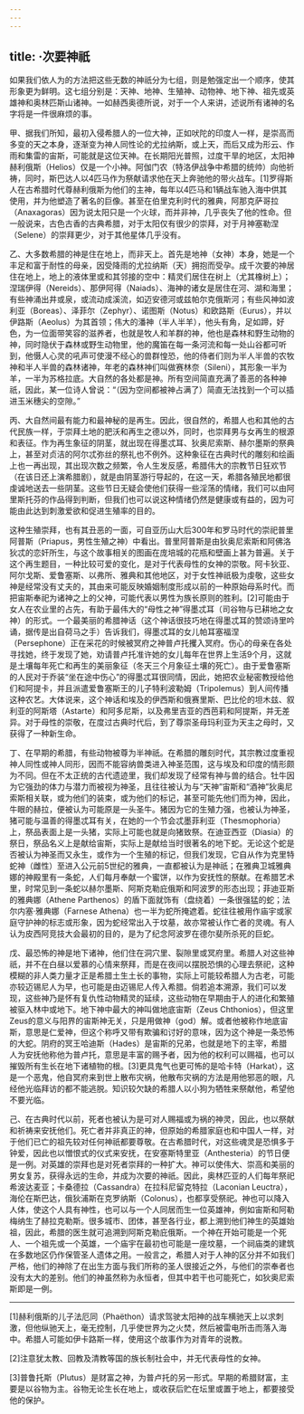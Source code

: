 ```yaml
---
---
---
```

title: ·次要神祇
---




如果我们依人为的方法把这些无数的神祇分为七组，则是勉强定出一个顺序，使其形象更为鲜明。这七组分别是：天神、地神、生殖神、动物神、地下神、祖先或英雄神和奥林匹斯山诸神。一如赫西奥德所说，对于一个人来讲，述说所有诸神的名字将是一件很麻烦的事。

甲、据我们所知，最初入侵希腊人的一位大神，正如吠陀的印度人一样，是崇高而多变的天之本身，逐渐变为神人同性论的尤拉纳斯，或上天，而后又成为形云、作雨和集雷的宙斯，可能就是这位天神。在长期阳光普照，过度干旱的地区，太阳神赫利俄斯（Helios）仅是一个小神。阿伽门农（特洛伊战争中希腊的统帅）向他祈祷，同时，斯巴达人以4匹马作为祭献请求他在天上奔驰他的带火战车。[1]罗得斯人在古希腊时代尊赫利俄斯为他们的主神，每年以4匹马和1辆战车驰入海中供其使用，并为他塑造了著名的巨像。甚至在伯里克利时代的雅典，阿那克萨哥拉（Anaxagoras）因为说太阳只是一个火球，而并非神，几乎丧失了他的性命。但一般说来，古色古香的古典希腊，对于太阳仅有很少的崇拜，对于月神塞勒涅（Selene）的崇拜更少，对于其他星体几乎没有。

乙、大多数希腊的神是住在地上，而非天上。首先是地神（女神）本身，她是一个丰足和富于耐性的母亲，因受降雨的尤拉纳斯（天）拥抱而受孕。成千次要的神居住在地上，地上的液体里或和其邻接的空中：精灵们居住在树上（尤其橡树上）；涅瑞伊得（Nereids）、那伊阿得（Naiads）、海神的诸女是居住在河、湖和海里；有些神涌出井或泉，或流动成溪流，如迈安德河或兹帕尔克俄斯河；有些风神如波利亚（Boreas）、泽菲尔（Zephyr）、诺图斯（Notus）和欧路斯（Eurus），并以伊路斯（Aeolus）为其首领；伟大的潘神（半人半羊），他头有角，足如蹄，好色，为一位面带笑容的滋养者，也就是牧人和羊群的神，他也是森林和野生动物的神，同时隐伏于森林或野生动物里，他的魔笛在每一条河流和每一处山谷都可听到，他慑人心灵的吼声可使漫不经心的兽群惶恐，他的侍者们则为半人半兽的农牧神和半人半兽的森林诸神，年老的森林神们叫做赛林奈（Sileni），其形象一半为羊，一半为苏格拉底。大自然的各处都是神。所有空间简直充满了善恶的各种神祇，因此，某一位诗人曾说：“（因为空间都被神占满了）简直无法找到一个可以插进玉米穗尖的空隙。”

丙、大自然间最有能力和最神秘的是再生。因此，很自然的，希腊人也和其他的古代民族一样，于崇拜土地的肥沃和再生之德以外，同时，也崇拜男与女再生的根源和表征。作为再生象征的阴茎，就出现在得墨忒耳、狄奥尼索斯、赫尔墨斯的祭典上，甚至对贞洁的阿尔忒弥丝的祭礼也不例外。这种象征在古典时代的雕刻和绘画上也一再出现，其出现次数之频繁，令人生发反感，希腊伟大的宗教节日狂欢节（在该日还上演希腊剧），就是由阴茎游行导起的，在这一天，希腊各殖民地都很虔诚地送去一些阴茎。这些节日无疑会使他们获得一些淫荡的情绪，我们可以由阿里斯托芬的作品得到判断，但我们也可以说这种情绪仍然是健康或有益的，因为可能由此达到刺激爱欲和促进生殖率的目的。

这种生殖崇拜，也有其丑恶的一面，可自亚历山大后300年和罗马时代的崇祀普里阿普斯（Priapus，男性生殖之神）中看出。普里阿普斯是由狄奥尼索斯和阿佛洛狄忒的恋奸所生，与这个故事相关的图画在庞培城的花瓶和壁画上甚为普遍。关于这个再生题目，一种比较可爱的变化，是对于代表母性的女神的崇敬。阿卡狄亚、阿尔戈斯、爱鲁塞斯、以弗所、雅典和其他地区，对于女性神祇极为虔敬，这些女神是经常没有丈夫的，其由来可能反映婚姻制度形成以前的一种原始母系时代。而把宙斯奉祀为诸神之上的父神，可能代表以男性为族长原则的胜利。[2]可能由于女人在农业里的占先，有助于最伟大的“母性之神”得墨忒耳（司谷物与已耕地之女神）的形式。一个最美丽的希腊神话（这个神话很技巧地在得墨忒耳的赞颂诗里吟诵，据传是出自荷马之手）告诉我们，得墨忒耳的女儿帕耳塞福涅（Persephone）正在采花的时候被冥府之神普卢托攫入冥府。伤心的母亲在各处寻找她，终于发现了她，劝请普卢托准许她的女儿每年在世界上生活9个月，这就是土壤每年死亡和再生的美丽象征（冬天三个月象征土壤的死亡）。由于爱鲁塞斯的人民对于乔装“坐在途中伤心”的得墨忒耳很同情，因此，她把农业秘密教授给他们和阿提卡，并且派遣爱鲁塞斯王的儿子特利波勒姆（Tripolemus）到人间传播这种农艺。大体说来，这个神话和埃及的伊西斯和俄赛里斯、巴比伦的坦木兹、叙利亚的阿斯塔（Astarte）和阿多尼斯，以及弗里吉亚的西芭莉和阿提斯，并无差异。对于母性的崇敬，在度过古典时代后，到了尊崇圣母玛利亚为天主之母时，又获得了一种新生命。

丁、在早期的希腊，有些动物被尊为半神祇。在希腊的雕刻时代，其宗教过度重视神人同性或神人同形，因而不能容纳兽类进入神圣范围，这与埃及和印度的情形颇为不同。但在不太正统的古代遗迹里，我们却发现了经常有神与兽的结合。牡牛因为它强劲的体力与潜力而被视为神圣，且往往被认为与“天神”宙斯和“酒神”狄奥尼索斯相关联，或为他们的装束，或为他们的标记，甚至可能先他们而为神，因此，牛眼的赫拉，便被认为可能原是一头圣牛。猪因为它的生殖力强，也被认为神圣，猪可能与温善的得墨忒耳有关，在她的一个节会忒墨菲利亚（Thesmophoria）上，祭品表面上是一头猪，实际上可能也就是向猪致祭。在迪亚西亚（Diasia）的祭日，祭品名义上是献给宙斯，实际上是献给当时很著名的地下蛇。无论这个蛇是否被认为神圣而又永生，或作为一个生殖的标记，但我们发现，它自从作为克里特蛇神（雌性）至进入公元前5世纪的雅典，一直都被认为是神祇；在雅典卫城雅典娜的神殿里有一条蛇，人们每月奉献一个蜜饼，以作为安抚性的祭献。在希腊艺术里，时常见到一条蛇以赫尔墨斯、阿斯克勒庇俄斯和阿波罗的形态出现；菲迪亚斯的雅典娜（Athene Parthenos）的盾下面就饰有（盘绕着）一条很强猛的蛇；法尔内塞·雅典娜（Farnese Athena）也一半为蛇所掩遮着。蛇往往被用作庙宇或家庭守护神的标志或形象，因为蛇经常出入于坟墓，故亦常被认作亡者的灵魂。有人认为皮西阿竞技大会最初的目的，是为了纪念阿波罗在德尔斐所杀死的巨蛇。

戊、最恐怖的神是地下诸神，他们住在洞穴里、裂隙里或冥府里。希腊人对这些神祇，并不在白昼以爱慕的心情来祭拜，而是在夜间以摆脱恐惧的心理去祭祀，这种模糊的非人类力量才正是希腊土生土长的事物，实际上可能较希腊人为古老，可能亦较迈锡尼人为早，也可能是由迈锡尼人传入希腊。倘若追本溯源，我们可以发现，这些神乃是怀有复仇性动物精灵的延续，这些动物在早期由于人的进化和繁殖被驱入林中或地下。地下神中最大的神叫做地底宙斯（Zeus Chthonios），但这里Zeus的意义与阳界的宙斯神无关，只是用做神（god）解。或者他被称作地底宙斯，意思是仁爱神，但这个称呼又带有欺骗和讨好的意味，因为这个神是一条恐怖的大蛇。阴府的冥王哈迪斯（Hades）是宙斯的兄弟，也就是地下的主宰，希腊人为安抚他称他为普卢托，意思是丰富的赐予者，因为他的权利可以赐福，也可以摧毁所有生长在地下诸植物的根。[3]更具鬼气也更可怖的是哈卡特（Harkat），这是一个恶鬼，他自冥府来到世上散布灾祸，他散布灾祸的方法是用他邪恶的眼，凡经他光临拜访的都不能逃脱。知识较欠缺的希腊人以小狗为牺牲来祭献他，希望他不要光临。

己、在古典时代以前，死者也被认为是可对人赐福或为祸的神灵，因此，也以祭献和祈祷来安抚他们。死亡者并非真正的神，但原始的希腊家庭也和中国人一样，对于他们已亡的祖先较对任何神祇都要尊敬。在古希腊时代，对这些魂灵是恐惧多于钟爱，因此也以憎恨式的仪式来安抚，在安塞斯特里亚（Anthesteria）的节日便是一例。对英雄的崇拜也是对死者崇拜的一种扩大。神可以使伟大、崇高和美丽的男女复苏，获得永远的生命，并成为次要的神祇。因此，奥林匹亚的人们每年祭祀希波达麦亚；卡桑德拉（Cassandra）在拉科尼留克特拉（Laconian Leuctra），海伦在斯巴达，俄狄浦斯在克罗纳斯（Colonus），也都享受祭祀。神也可以降入人体，使这个人具有神性，也可以与一个人同居而生一位英雄神，例如宙斯和阿勒梅纳生了赫拉克勒斯。很多城市、团体，甚至各行业，都上溯到他们神生的英雄始祖，因此，希腊的医生就可追溯到阿斯克勒庇俄斯。一个神在开始可能是一个死人、一个祖先或一个英雄，一个庙宇在最初也可能是一座坟墓，一个祠庙类的建筑在多数地区仍作保管圣人遗体之用。一般言之，希腊人对于人神的区分并不如我们严格，他们的神除了在出生方面与我们所称的圣人很接近之外，与他们的崇奉者也没有太大的差别。他们的神虽然称为永恒者，但其中若干也可能死亡，如狄奥尼索斯即是一例。



* * *



[1]赫利俄斯的儿子法厄同（Phaëthon）请求驾驶太阳神的战车横驰天上以求刺激，但他纵驰天上，毫无控制，几乎使世界为之火焚，然后被雷电所击而落入海中。希腊人可能如伊卡路斯一样，使用这个故事作为对青年的说教。

[2]注意犹太教、回教及清教等国的族长制社会中，并无代表母性的女神。

[3]普鲁托斯（Plutus）是财富之神，为普卢托的另一形式。早期的希腊财富，主要是以谷物为主。谷物无论生长在地上，或收获后贮在坛里或置于地上，都要接受他的保护。